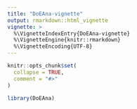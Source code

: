 ```yaml
---
title: "DoEAna-vignette"
output: rmarkdown::html_vignette
vignette: >
  %\VignetteIndexEntry{DoEAna-vignette}
  %\VignetteEngine{knitr::rmarkdown}
  %\VignetteEncoding{UTF-8}
---
```


```r
knitr::opts_chunk$set(
  collapse = TRUE,
  comment = "#>"
)
```

```r
library(DoEAna)
```
